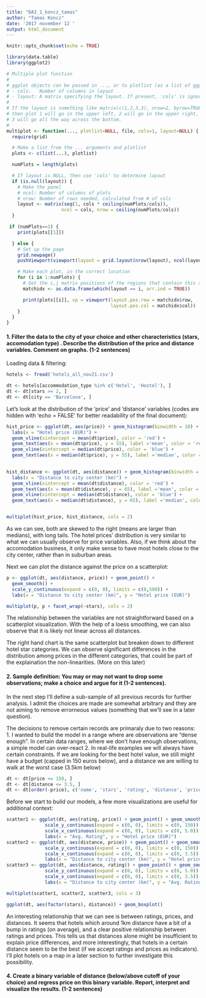 ```yaml
---
title: "DA3_1_koncz_tamas"
author: "Tamas Koncz"
date: '2017 november 12 '
output: html_document
---
```


```r
knitr::opts_chunk$set(echo = TRUE)

library(data.table)
library(ggplot2)

# Multiple plot function
#
# ggplot objects can be passed in ..., or to plotlist (as a list of ggplot objects)
# - cols:   Number of columns in layout
# - layout: A matrix specifying the layout. If present, 'cols' is ignored.
#
# If the layout is something like matrix(c(1,2,3,3), nrow=2, byrow=TRUE),
# then plot 1 will go in the upper left, 2 will go in the upper right, and
# 3 will go all the way across the bottom.
#
multiplot <- function(..., plotlist=NULL, file, cols=1, layout=NULL) {
  require(grid)

  # Make a list from the ... arguments and plotlist
  plots <- c(list(...), plotlist)

  numPlots = length(plots)

  # If layout is NULL, then use 'cols' to determine layout
  if (is.null(layout)) {
    # Make the panel
    # ncol: Number of columns of plots
    # nrow: Number of rows needed, calculated from # of cols
    layout <- matrix(seq(1, cols * ceiling(numPlots/cols)),
                    ncol = cols, nrow = ceiling(numPlots/cols))
  }

 if (numPlots==1) {
    print(plots[[1]])

  } else {
    # Set up the page
    grid.newpage()
    pushViewport(viewport(layout = grid.layout(nrow(layout), ncol(layout))))

    # Make each plot, in the correct location
    for (i in 1:numPlots) {
      # Get the i,j matrix positions of the regions that contain this subplot
      matchidx <- as.data.frame(which(layout == i, arr.ind = TRUE))

      print(plots[[i]], vp = viewport(layout.pos.row = matchidx$row,
                                      layout.pos.col = matchidx$col))
    }
  }
}

```

#### 1. Filter the data to the city of your choice and other characteristics (stars, accomodation type) . Describe the distribution of the price and distance variables. Comment on graphs. (1-2 sentences)

Loading data & filtering:

```r
hotels <- fread('hotels_all_nov21.csv')

dt <- hotels[accommodation_type %in% c('Hotel', 'Hostel'), ]
dt <- dt[stars >= 2, ]
dt <- dt[city == 'Barcelona', ]
```

Let's look at the distribution of the 'price' and 'distance' variables (codes are hidden with 'echo = FALSE' for better readability of the final document):

```r

hist_price <- ggplot(dt, aes(price)) + geom_histogram(binwidth = 10) +
  labs(x = "Hotel price (EUR)") +
  geom_vline(xintercept = mean(dt$price), color = 'red') +
  geom_text(aes(x = mean(dt$price), y = 55), label ='mean', color = 'red', angle = 90, vjust = 1.0) +
  geom_vline(xintercept = median(dt$price), color = 'blue') +
  geom_text(aes(x = median(dt$price), y = 55), label ='median', color = 'blue', angle = 90, vjust = 1.0) 
  

hist_distance <- ggplot(dt, aes(distance)) + geom_histogram(binwidth = .25) +
  labs(x = "Distance to city center (km)") +
  geom_vline(xintercept = mean(dt$distance), color = 'red') +
  geom_text(aes(x = mean(dt$distance), y = 65), label ='mean', color = 'red', angle = 90, vjust = 1.0) +
  geom_vline(xintercept = median(dt$distance), color = 'blue') +
  geom_text(aes(x = median(dt$distance), y = 65), label ='median', color = 'blue', angle = 90, vjust = 1.0)


multiplot(hist_price, hist_distance, cols = 2)
```


As we can see, both are skewed to the right (means are larger than medians), with long tails.
The hotel prices' distribution is very similar to what we can usually observe for price variables.
Also, if we think about the accomodation business, it only make sense to have most hotels close to the city center, rather than in suburban areas.


Next we can plot the distance against the price on a scatterplot:

```r
p <- ggplot(dt, aes(distance, price)) + geom_point() + 
  geom_smooth() + 
  scale_y_continuous(expand = c(0, 0), limits = c(0,500)) +
  labs(x = "Distance to city center (km)", y = "Hotel price (EUR)")

multiplot(p, p + facet_wrap(~stars), cols = 2)
```


The relationship between the variables are not straightforward based on a scatterplot visualization.
With the help of a loess smoothing, we can also observe that it is likely not linear across all distances.

The right hand chart is the same scatterplot but breaken down to different hotel star categories. We can observe significant differences in the distribution among prices in the different categories, that could be part of the explaination the non-linearities.
(More on this later)

#### 2. Sample definition: You may or may not want to drop some observations; make a choice and argue for it (1-2 sentences).

In the next step I'll define a sub-sample of all previous records for further analysis.
I admit the choices are made are somewhat arbitrary and they are not aiming to remove errorneous values (something that we'll see in a later question).

The decisions to remove certain records are primaraly due to two reasons:
  1. I wanted to build the model in a range where are observations are "dense enough". In certain data ranges, where we don't have enough observations, a simple model can over-react
  2. In real-life examples we will always have certain constraints. If we are looking for the best hotel value, we still might have a budget (capped in 150 euros below), and a distance we are willing to walk at the worst case (3.5km below)
  

```r
dt <- dt[price <= 150, ]
dt <- dt[distance <= 3.5, ]
dt <- dt[order(-price), c('name', 'stars', 'rating', 'distance', 'price')]
```

Before we start to build our models, a few more visualizations are useful for additional context:

```r
scatter1 <- ggplot(dt, aes(rating, price)) + geom_point() + geom_smooth() + 
              scale_y_continuous(expand = c(0, 0), limits = c(0, 150)) +
              scale_x_continuous(expand = c(0, 0), limits = c(0, 5.0)) +
              labs(x = "Avg. Rating", y = "Hotel price (EUR)")
scatter2 <- ggplot(dt, aes(distance, price)) + geom_point() + geom_smooth()+ 
              scale_y_continuous(expand = c(0, 0), limits = c(0, 150)) +
              scale_x_continuous(expand = c(0, 0), limits = c(0, 3.5)) +
              labs(x = "Distance to city center (km)", y = "Hotel price (EUR)")
scatter3 <- ggplot(dt, aes(distance, rating)) + geom_point() + geom_smooth()+ 
              scale_y_continuous(expand = c(0, 0), limits = c(0, 5.0)) +
              scale_x_continuous(expand = c(0, 0), limits = c(0, 3.5)) +
              labs(x = "Distance to city center (km)", y = "Avg. Rating")

multiplot(scatter1, scatter2, scatter3, cols = 3)

ggplot(dt, aes(factor(stars), distance)) + geom_boxplot()
```

An interesting relationship that we can see is between ratings, prices, and distances. It seems that hotels which around 1km distance have a bit of a bump in ratings (on average), and a clear positive relationship between ratings and prices.
This tells us that distances alone might be insufficient to explain price differences, and more interestingly, that hotels in a certain distance seem to be the best (if we accept ratings and prices as indicators). I'll plot hotels on a map in a later section to further investigate this possibility.

#### 4. Create a binary variable of distance (below/above cutoff of your choice) and regress price on this binary variable. Report, interpret and visualize the results. (1-2 sentences)

